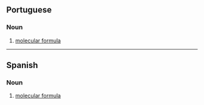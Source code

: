 ==Portuguese==

===Noun===
{{pt-noun|f}}

# [[molecular formula]]

{{C|pt|Chemistry}}

----

==Spanish==

===Noun===
{{es-noun|f}}

# [[molecular formula]]

{{C|es|Chemistry}}